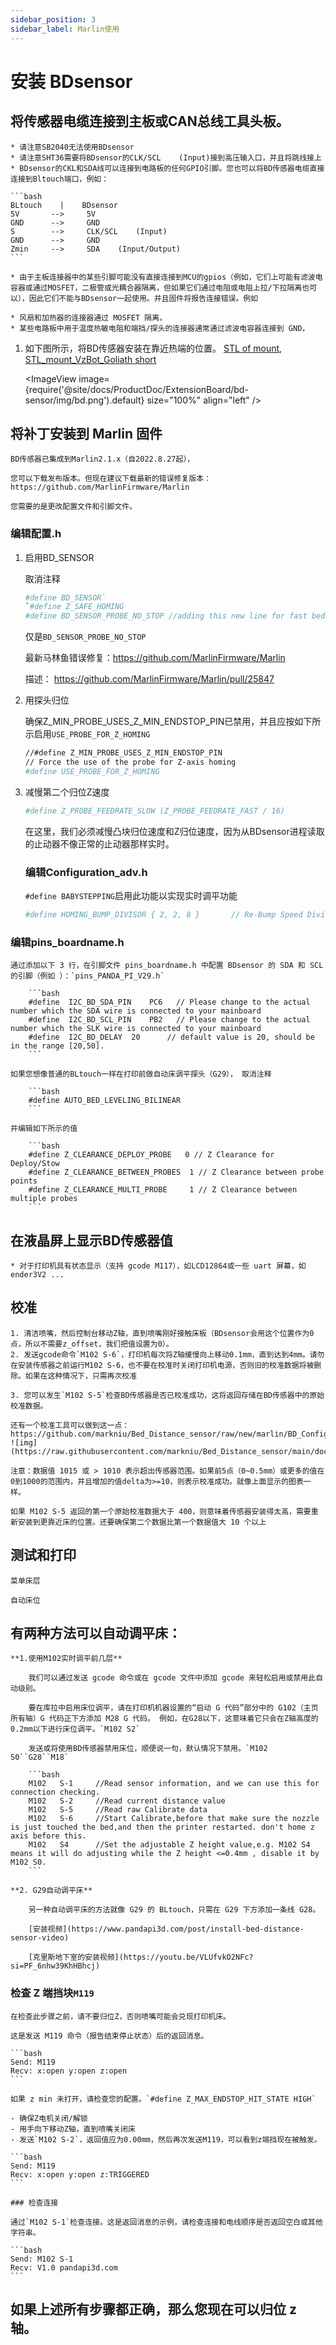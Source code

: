 ```yaml
---
sidebar_position: 3
sidebar_label: Marlin使用
---
```





# 安装  **BDsensor**

## 将传感器电缆连接到主板或CAN总线工具头板。

    * 请注意SB2040无法使用BDsensor
    * 请注意SHT36需要将BDsensor的CLK/SCL    (Input)接到高压输入口，并且将跳线接上
    * BDsensor的CKL和SDA线可以连接到电路板的任何GPIO引脚。您也可以将BD传感器电缆直接连接到Bltouch端口，例如：

    ```bash
    BLtouch    |    BDsensor
    5V       -->     5V
    GND      -->     GND
    S        -->     CLK/SCL    (Input)
    GND      -->     GND
    Zmin     -->     SDA    (Input/Output) 
    ```

    * 由于主板连接器中的某些引脚可能没有直接连接到MCU的gpios（例如，它们上可能有滤波电容器或通过MOSFET，二极管或光耦合器隔离，但如果它们通过电阻或电阻上拉/下拉隔离也可以），因此它们不能与BDsensor一起使用。并且固件将报告连接错误。例如

    * 风扇和加热器的连接器通过 MOSFET 隔离，
    * 某些电路板中用于温度热敏电阻和端挡/探头的连接器通常通过滤波电容器连接到 GND，

1. 如下图所示，将BD传感器安装在靠近热端的位置。 [STL of mount](https://www.thingiverse.com/thing:6098131),  [STL_mount_VzBot_Goliath short](https://discord.com/channels/829828765512106054/1163237892957671424)

    <ImageView image={require('@site/docs/ProductDoc/ExtensionBoard/bd-sensor/img/bd.png').default} size="100%" align="left" />



## 将补丁安装到 Marlin 固件

    BD传感器已集成到Marlin2.1.x（自2022.8.27起），

    您可以下载发布版本。但现在建议下载最新的错误修复版本：https://github.com/MarlinFirmware/Marlin

    您需要的是更改配置文件和引脚文件。

### 编辑配置.h

1. 启用BD_SENSOR

    取消注释

    ```bash
    #define BD_SENSOR`
    `#define Z_SAFE_HOMING
    #define BD_SENSOR_PROBE_NO_STOP //adding this new line for fast bed leveling without nozzle stop, 
    ```

    仅是`BD_SENSOR_PROBE_NO_STOP`

    最新马林鱼错误修复：https://github.com/MarlinFirmware/Marlin

    描述： https://github.com/MarlinFirmware/Marlin/pull/25847

2. 用探头归位

    确保Z_MIN_PROBE_USES_Z_MIN_ENDSTOP_PIN已禁用，并且应按如下所示启用`USE_PROBE_FOR_Z_HOMING`

    ```bash
    //#define Z_MIN_PROBE_USES_Z_MIN_ENDSTOP_PIN
    // Force the use of the probe for Z-axis homing
    #define USE_PROBE_FOR_Z_HOMING
    ```



3. 减慢第二个归位Z速度

    ```bash
    #define Z_PROBE_FEEDRATE_SLOW (Z_PROBE_FEEDRATE_FAST / 16)
    ```

    在这里，我们必须减慢凸块归位速度和Z归位速度，因为从BDsensor进程读取的止动器不像正常的止动器那样实时。

    ### 编辑Configuration_adv.h

    `#define BABYSTEPPING`启用此功能以实现实时调平功能

    ```bash
    #define HOMING_BUMP_DIVISOR { 2, 2, 8 }       // Re-Bump Speed Divisor (Divides the Homing Feedrate)
    ```

### 编辑pins_boardname.h

    通过添加以下 3 行，在引脚文件 pins_boardname.h 中配置 BDsensor 的 SDA 和 SCL 的引脚（例如 ）：`pins_PANDA_PI_V29.h`

        ```bash
        #define  I2C_BD_SDA_PIN    PC6   // Please change to the actual number which the SDA wire is connected to your mainboard
        #define  I2C_BD_SCL_PIN    PB2   // Please change to the actual number which the SLK wire is connected to your mainboard
        #define  I2C_BD_DELAY  20      // default value is 20, should be in the range [20,50].
        ```

    如果您想像普通的BLtouch一样在打印前做自动床调平探头（G29）， 取消注释

        ```bash
        #define AUTO_BED_LEVELING_BILINEAR
        ```

    并编辑如下所示的值

        ```bash
        #define Z_CLEARANCE_DEPLOY_PROBE   0 // Z Clearance for Deploy/Stow
        #define Z_CLEARANCE_BETWEEN_PROBES  1 // Z Clearance between probe points
        #define Z_CLEARANCE_MULTI_PROBE     1 // Z Clearance between multiple probes
        ```



## 在液晶屏上显示BD传感器值

    * 对于打印机具有状态显示（支持 gcode M117），如LCD12864或一些 uart 屏幕，如 ender3V2 ...

## 校准

    1. 清洁喷嘴，然后控制台移动Z轴，直到喷嘴刚好接触床板（BDsensor会用这个位置作为0点，所以不需要z_offset，我们把值设置为0）。
    2. 发送gcode命令`M102 S-6`，打印机每次将Z轴缓慢向上移动0.1mm，直到达到4mm。请勿在安装传感器之前运行M102 S-6，也不要在校准时关闭打印机电源，否则旧的校准数据将被删除。如果在这种情况下，只需再次校准

    3. 您可以发生`M102 S-5`检查BD传感器是否已校准成功，这将返回存储在BD传感器中的原始校准数据。

    还有一个校准工具可以做到这一点：https://github.com/markniu/Bed_Distance_sensor/raw/new/marlin/BD_Config_Tool_Marlin.zip ![img](https://raw.githubusercontent.com/markniu/Bed_Distance_sensor/main/doc/images/Read.jpg)

    注意：数据值 1015 或 > 1010 表示超出传感器范围。如果前5点（0~0.5mm）或更多的值在0到1000的范围内，并且增加的值delta为>=10，则表示校准成功。就像上面显示的图表一样。

    如果 M102 S-5 返回的第一个原始校准数据大于 400，则意味着传感器安装得太高，需要重新安装到更靠近床的位置。还要确保第二个数据比第一个数据值大 10 个以上

## 测试和打印

    菜单床层

    自动床位

## 有两种方法可以自动调平床：

    **1.使用M102实时调平前几层**

        我们可以通过发送 gcode 命令或在 gcode 文件中添加 gcode 来轻松启用或禁用此自动级别。

        要在库拉中启用床位调平，请在打印机机器设置的“启动 G 代码”部分中的 G102（主页所有轴）G 代码正下方添加 M28 G 代码。 例如，在G28以下，这意味着它只会在Z轴高度的0.2mm以下进行床位调平。`M102 S2`

        发送或将使用BD传感器禁用床位，顺便说一句，默认情况下禁用。`M102 S0``G28``M18`

        ```bash
        M102   S-1     //Read sensor information, and we can use this for connection checking.
        M102   S-2     //Read current distance value
        M102   S-5     //Read raw Calibrate data
        M102   S-6     //Start Calibrate,before that make sure the nozzle is just touched the bed,and then the printer restarted. don't home z axis before this.
        M102   S4      //Set the adjustable Z height value,e.g. M102 S4  means it will do adjusting while the Z height <=0.4mm , disable it by M102 S0.
        ```

    **2. G29自动调平床**

        另一种自动调平床的方法就像 G29 的 BLtouch，只需在 G29 下方添加一条线 G28。

        [安装视频](https://www.pandapi3d.com/post/install-bed-distance-sensor-video)

        [克里斯地下室的安装视频](https://youtu.be/VLUfvkO2NFc?si=PF_6nhw39KhHBhcj)

### 检查 Z 端挡块`M119`

    在检查此步骤之前，请不要归位Z，否则喷嘴可能会兑现打印机床。

    这是发送 M119 命令（报告结束停止状态）后的返回消息。

    ```bash
    Send: M119
    Recv: x:open y:open z:open
    ```

    如果 z min 未打开，请检查您的配置。`#define Z_MAX_ENDSTOP_HIT_STATE HIGH`

    - 确保Z电机关闭/解锁
    - 用手向下移动Z轴，直到喷嘴关闭床
    - 发送`M102 S-2`，返回值应为0.00mm，然后再次发送M119，可以看到z端挡现在被触发。

    ```bash
    Send: M119
    Recv: x:open y:open z:TRIGGERED
    ```

    ### 检查连接

    通过`M102 S-1`检查连接。这是返回消息的示例，请检查连接和电线顺序是否返回空白或其他字符串。

    ```bash
    Send: M102 S-1
    Recv: V1.0 pandapi3d.com
    ```



##  如果上述所有步骤都正确，那么您现在可以归位 z 轴。

